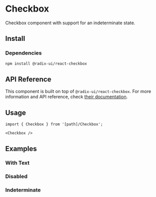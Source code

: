 
# Checkbox

Checkbox component with support for an indeterminate state.

<Box>
  <Checkbox />
</Box>

## Install

<FileSource path="@/foundations/components/Checkbox" />

### Dependencies

```bash copy
npm install @radix-ui/react-checkbox
```

## API Reference

This component is built on top of `@radix-ui/react-checkbox`. For more information and API reference, check [their documentation](https://www.radix-ui.com/primitives/docs/components/checkbox#root).

## Usage

```tsx copy
import { Checkbox } from '[path]/Checkbox';
```

```tsx copy
<Checkbox />
```

## Examples

### With Text

<ComponentPreview path="@/foundations/components/Checkbox/examples/CheckboxWithText" />

### Disabled

<ComponentPreview path="@/foundations/components/Checkbox/examples/CheckboxDisabled" />

### Indeterminate

<ComponentPreview path="@/foundations/components/Checkbox/examples/CheckboxIndeterminate" />
